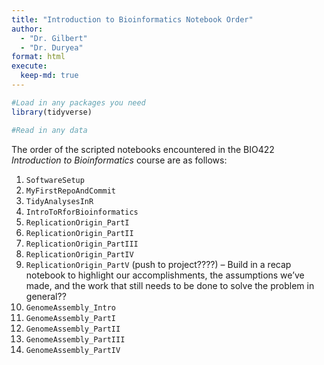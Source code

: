 ```yaml
---
title: "Introduction to Bioinformatics Notebook Order"
author: 
  - "Dr. Gilbert" 
  - "Dr. Duryea"
format: html
execute:
  keep-md: true
---
```


```r
#Load in any packages you need
library(tidyverse)

#Read in any data

```

The order of the scripted notebooks encountered in the BIO422 *Introduction to Bioinformatics* course are as follows:

1. `SoftwareSetup`
2. `MyFirstRepoAndCommit`
3. `TidyAnalysesInR`
4. `IntroToRforBioinformatics`
5. `ReplicationOrigin_PartI`
6. `ReplicationOrigin_PartII`
7. `ReplicationOrigin_PartIII`
8. `ReplicationOrigin_PartIV`
9. `ReplicationOrigin_PartV` (push to project????) -- Build in a recap notebook to highlight our accomplishments, the assumptions we've made, and the work that still needs to be done to solve the problem in general??
10. `GenomeAssembly_Intro`
11. `GenomeAssembly_PartI`
12. `GenomeAssembly_PartII`
13. `GenomeAssembly_PartIII`
14. `GenomeAssembly_PartIV`